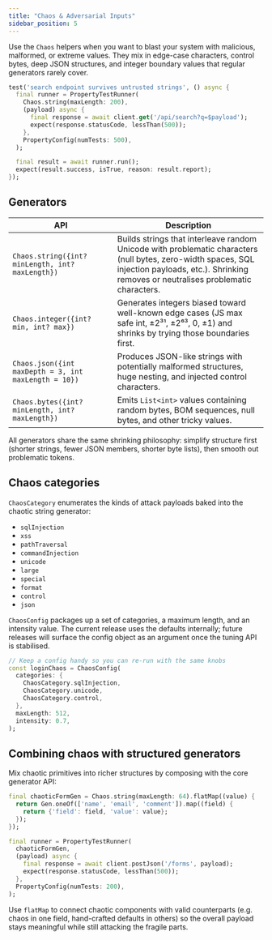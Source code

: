 ```yaml
---
title: "Chaos & Adversarial Inputs"
sidebar_position: 5
---
```


Use the `Chaos` helpers when you want to blast your system with malicious, malformed, or extreme values. They mix in edge-case characters, control bytes, deep JSON structures, and integer boundary values that regular generators rarely cover.

```dart
test('search endpoint survives untrusted strings', () async {
  final runner = PropertyTestRunner(
    Chaos.string(maxLength: 200),
    (payload) async {
      final response = await client.get('/api/search?q=$payload');
      expect(response.statusCode, lessThan(500));
    },
    PropertyConfig(numTests: 500),
  );

  final result = await runner.run();
  expect(result.success, isTrue, reason: result.report);
});
```

## Generators

| API | Description |
| --- | --- |
| `Chaos.string({int? minLength, int? maxLength})` | Builds strings that interleave random Unicode with problematic characters (null bytes, zero-width spaces, SQL injection payloads, etc.). Shrinking removes or neutralises problematic characters. |
| `Chaos.integer({int? min, int? max})` | Generates integers biased toward well-known edge cases (JS max safe int, ±2³¹, ±2⁶³, 0, ±1) and shrinks by trying those boundaries first. |
| `Chaos.json({int maxDepth = 3, int maxLength = 10})` | Produces JSON-like strings with potentially malformed structures, huge nesting, and injected control characters. |
| `Chaos.bytes({int? minLength, int? maxLength})` | Emits `List<int>` values containing random bytes, BOM sequences, null bytes, and other tricky values. |

All generators share the same shrinking philosophy: simplify structure first (shorter strings, fewer JSON members, shorter byte lists), then smooth out problematic tokens.

## Chaos categories

`ChaosCategory` enumerates the kinds of attack payloads baked into the chaotic string generator:

- `sqlInjection`
- `xss`
- `pathTraversal`
- `commandInjection`
- `unicode`
- `large`
- `special`
- `format`
- `control`
- `json`

`ChaosConfig` packages up a set of categories, a maximum length, and an intensity value. The current release uses the defaults internally; future releases will surface the config object as an argument once the tuning API is stabilised.

```dart
// Keep a config handy so you can re-run with the same knobs
const loginChaos = ChaosConfig(
  categories: {
    ChaosCategory.sqlInjection,
    ChaosCategory.unicode,
    ChaosCategory.control,
  },
  maxLength: 512,
  intensity: 0.7,
);
```

## Combining chaos with structured generators

Mix chaotic primitives into richer structures by composing with the core generator API:

```dart
final chaoticFormGen = Chaos.string(maxLength: 64).flatMap((value) {
  return Gen.oneOf(['name', 'email', 'comment']).map((field) {
    return {'field': field, 'value': value};
  });
});

final runner = PropertyTestRunner(
  chaoticFormGen,
  (payload) async {
    final response = await client.postJson('/forms', payload);
    expect(response.statusCode, lessThan(500));
  },
  PropertyConfig(numTests: 200),
);
```

Use `flatMap` to connect chaotic components with valid counterparts (e.g. chaos in one field, hand-crafted defaults in others) so the overall payload stays meaningful while still attacking the fragile parts.
